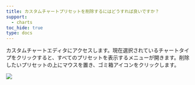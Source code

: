 ```yaml
---
title: カスタムチャートプリセットを削除するにはどうすれば良いですか？
support:
  - charts
toc_hide: true
type: docs
---
```

カスタムチャートエディタにアクセスします。現在選択されているチャートタイプをクリックすると、すべてのプリセットを表示するメニューが開きます。削除したいプリセットの上にマウスを置き、ゴミ箱アイコンをクリックします。

<Frame>
    <img src="/images/app_ui/delete_custome_chart_preset.gif"  />
</Frame>
